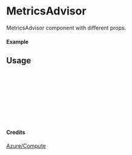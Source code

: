 
<Meta of={MetricsAdvisor} title="Azure/Compute/MetricsAdvisor" />

# MetricsAdvisor

MetricsAdvisor component with different props.

#### Example

<Canvas of={MetricsAdvisor.Primary} />

## Usage

```ts
import { MetricsAdvisor } from "yadl-ui";

const Example = () => {
  return (
      <MetricsAdvisor />
  );
};

export default Example;
```

#### Credits
[Azure/Compute](https://learn.microsoft.com/en-us/azure/architecture/icons/)
